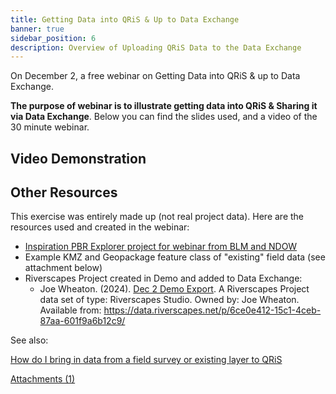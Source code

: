 ```yaml
---
title: Getting Data into QRiS & Up to Data Exchange
banner: true
sidebar_position: 6
description: Overview of Uploading QRiS Data to the Data Exchange 
---
```


On December 2, a free webinar on Getting Data into QRiS & up to Data Exchange.  

**The purpose of webinar is to illustrate getting data into QRiS & Sharing it via Data Exchange**. Below you can find the slides used, and a video of the 30 minute webinar. 

<GoogleSlides
  src="https://docs.google.com/presentation/d/e/2PACX-1vS2PyhUJIvTFq_I-CcOg9gl3EefGceuf_TXunnLbxzjaOJx1C029yoUco8XFif2h7FGsdaLiUS5BLTk/embed?start=true&amp;loop=false&amp;delayms=3000"
  width={800}
  height={600}
/>

## Video Demonstration

<YouTubeEmbed videoId="u2bqHP2MbiU" />

## Other Resources

This exercise was entirely made up (not real project data). Here are the resources used and created in the webinar:

- [Inspiration PBR Explorer project for webinar from BLM and NDOW](https://pbr.riverscapes.net/project/2ab0ce76-32a6-11e9-07a4-0710ff46da13)
- Example KMZ and Geopackage feature class of "existing" field data (see attachment below)
- Riverscapes Project created in Demo and  added to Data Exchange:
    - Joe Wheaton. (2024). [Dec 2 Demo Export](https://data.riverscapes.net/p/6ce0e412-15c1-4ceb-87aa-601f9a6b12c9/). A Riverscapes Project data set of type: Riverscapes Studio. Owned by: Joe Wheaton. Available from: https://data.riverscapes.net/p/6ce0e412-15c1-4ceb-87aa-601f9a6b12c9/ 


See also: 

[How do I bring in data from a field survey or existing layer to QRiS](https://riverscapes.freshdesk.com/support/solutions/articles/153000225642-how-do-i-bring-in-data-from-a-field-survey-or-existing-layer-to-qris-)

[Attachments (1)](https://riverscapes.freshdesk.com/helpdesk/attachments/153035768871)

